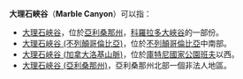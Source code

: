 '''大理石峽谷'''（'''Marble Canyon'''）可以指：

* [[大理石峽谷|大理石峽谷]]，位於[[亞利桑那州|亞利桑那州]]，[[科羅拉多大峽谷|科羅拉多大峽谷]]的一部份。
* [[大理石峽谷_(不列顛哥倫比亞)|大理石峽谷 (不列顛哥倫比亞)]]，位於[[不列顛哥倫比亞|不列顛哥倫比亞]]中南部。
* [[大理石峽谷_(加拿大洛基山脈)|大理石峽谷 (加拿大洛基山脈)]]，位於[[庫特尼國家公園|庫特尼國家公園]][[班夫|班夫]]以西。
* [[大理石峽谷_(亞利桑那州)|大理石峽谷 (亞利桑那州)]]，亞利桑那州北部一個非法人地區。

{{geodis}}